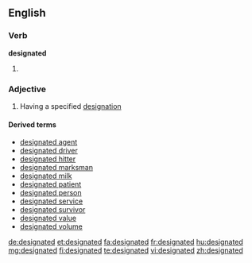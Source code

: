 ==English==

===Verb===
'''designated'''

# {{past of|designate}}

===Adjective===
{{en-adj|-}}

# Having a specified [[designation]]

====Derived terms====
* [[designated agent]]
* [[designated driver]]
* [[designated hitter]]
* [[designated marksman]]
* [[designated milk]]
* [[designated patient]]
* [[designated person]]
* [[designated service]]
* [[designated survivor]]
* [[designated value]]
* [[designated volume]]

[[de:designated]]
[[et:designated]]
[[fa:designated]]
[[fr:designated]]
[[hu:designated]]
[[mg:designated]]
[[fi:designated]]
[[te:designated]]
[[vi:designated]]
[[zh:designated]]